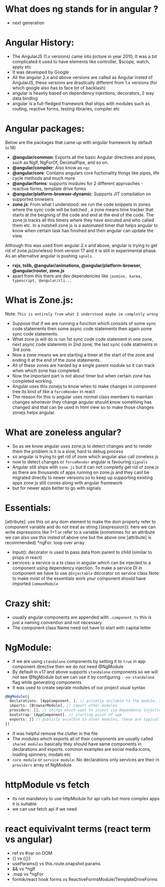 
<Meta title="Angular/Introduction" />

# What does ng stands for in angular ?
- next generation

# Angular History:
- The AngularJS (1.x versions) came into picture in year 2010, 
It was a bit complicated it used to have elements like controller, $scope, watch, apply etc
- It was developed by Google
- All the angular 2.x and above versions are called as Angular insted of AngularJS, 
these versions are drastically different from 1.x versions (for which google also has to face lot of backlash)
- angular is heavily based on dependency injections, decorators, 2 way data binding
- angular is a full-fledged framework that ships with modules such as routing, reactive forms, testing libraries,
compiler etc

# Angular packages:
Below are the packages that came up with angular framework by default (v.18)
- **@angular/common**: Exports all the basic Angular directives and pipes, such as NgIf, NgForOf, DecimalPipe, and so on.
- **@angular/compiler**: Also know as `ngc` 
- **@angular/core**: Contains angulars core fuctionality things like pipes, life cycle methods and much more
- **@angular/forms**: supports modules for 2 different approaches - reactive forms, template drive forms
- **@angular/platform-browser-dynamic**: Supports JIT compilation on supported browsers
- **zone.js**: From what I understood: we run the code snippets in zones where the sync code will be batched , 
a zone means time tracker that starts at the beigning of the code and end at the end of the code. 
The zone js tracks all this timers where they have exicuted and who called them etc. 
In a nutshell zone js is a automated timer that helps angular to know when certain task has finished and then 
angular can update the view.

Although this was used from angular 2.x and above, angular is trying to get rid of zone.js(zoneless) from version 17 and 
it is still in experimental phase. As an alternative angular is pushing `sgnals`.  
- **rxjs, tslib, @angular/animations, @angular/platform-browser, @angular/router, zone.js**
- apart from this there are dev dependencies like `jasmine, karma, typescript, @angular/cli...`

# What is Zone.js:
Note: `This is entirely from what I understood maybe im completly wrong`
- Suppose that if we are running a function which consists of some sync code statements then some 
async code statements then again some sync code statements. 
- What zone js will do is run 1st sync code code statement in one zone, next async code statemnts in 2nd zone, 
the last sync code statments in 3rd zone. 
- Now a zone means we are starting a timer at the start of the zone and ending it at the end of the zone statements.
- All of these zones are hanled by a single parent module so it can track when which zone has completed.
- Now the important part is not about timer but when certain zone has completed working. 
- Angular uses this zonejs to know when to make changes in component tree its kind of like a `forceRender` in react
- The reason for this is angular uses normal class members to maintain changes whenever they change angular should
know something has changed and that can be used in html view so to make those changes zonejs helps angular.

# What are zoneless angular?
- So as we know angular uses zone.js to detect changes and to render them the problem is it is a slow, hard to debug
process 
- so angular is trying to get rid of zone which angular also call zoneless js
- now to detect changes or `forceRender` angular is favouring `signals`
- Angular still ships with `zone.js` but it can not completly get rid of zone.js as there are thousands of 
apps running on zone.js and they cant be migrated directly to newer versions so to keep up supporting 
existing apps zone js still comes along with angular framework
- but for newer apps better to go with signals


# Essentials:
[attribute]: use this on any dom element to make the dom property refer to component variable and do not treat 
as string
{{expression}}: here we can write expressions like 1+1 or refer to a variable (sometimes for an attribute we can 
also use this insted of above one but the above one [attribute] is recommended)
*ngFor: loop over array
- Input(): decorator is used to pass data from parent to child (similar to props in react)
- services: a service is a ts class in angular which can be injected to a component using dependency injection. 
To make a service DI in component we have to use `@Injectable` decorator on service class
Note: to make most of the essentials work your component should have imported `CommonModule` 

# Crazy shit:
- usually angular components are appended with `.component.ts` this is just a naming convention and not necessary
- The component class Name need not have to start with capital letter


# NgModule: 
- If we are using `standalone` components by setting it to `true` in app component directive then we do not need 
@NgModule
- By default in v17 and above supports `standalone` components so we will not see @NgModule but we can use it 
by configuring `--no-standalone` flag while generating components
- It was used to create seprate modules of our project
usual syntax

```typescript
@NgModule({
  declarations: [AppComponent, ], // privatly avilable to the module, these are typically components or pipes 
  imports: [BrowserModule], // import other modules 
  providers: [], // things which want to inject via Dependancy injection like services
  bootstrap: [AppComponent], // starting point of app 
  exports: [] // publicly avialble to other modules, these are typically components or pipes
})
```
- It was helpful remove the clutter in the file
- The modules which exports all of their components are usually called `shared modules` basically they should 
have same components in declarations and exports. common examples are social media icons, loading spinners, modals
etc 
- `core module` or `service module`: No declarations only services are their in `providers` array of NgModule

# httpModule vs fetch
- its not mandatory to use httpModule for api calls but more complex apps it is suitable
- we can use fetch api if we need

# react equivivalnt terms (react term vs angular)
- ref vs #var on DOM
- {} vs {{}}
-  useParams() vs this.route.snapshot.params
- && vs *ngIf
- .map vs *ngFor
- formik/react hook forms vs ReactiveFormsModule/TemplateDriveForms


